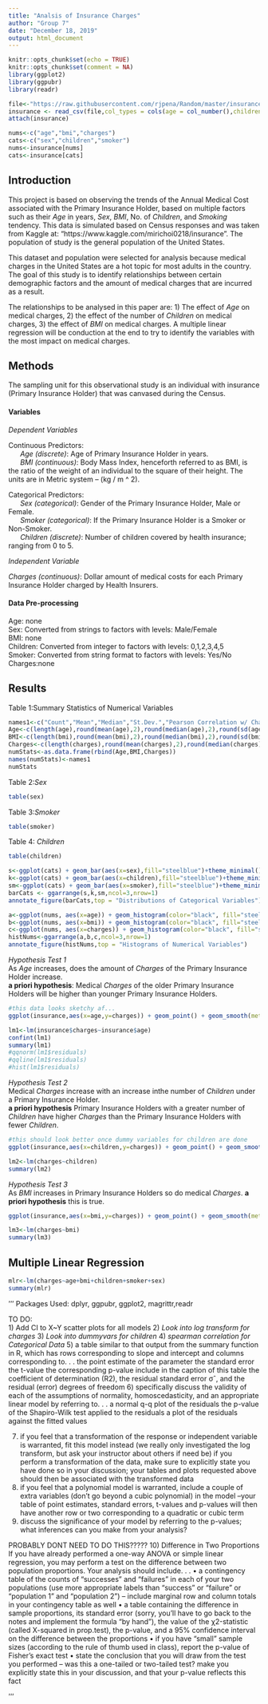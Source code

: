 ---
title: "Analsis of Insurance Charges"
author: "Group 7"
date: "December 18, 2019"
output: html_document
---

```{r setup, include=FALSE}
knitr::opts_chunk$set(echo = TRUE)
knitr::opts_chunk$set(comment = NA)
library(ggplot2)
library(ggpubr)
library(readr)
```

```{r include=FALSE}
file<-"https://raw.githubusercontent.com/rjpena/Random/master/insurance.csv"
insurance <- read_csv(file,col_types = cols(age = col_number(),children = col_factor(levels = c("0","1", "2", "3", "4", "5")), region = col_skip(),sex = col_factor(levels = c("male", "female")), smoker = col_factor(levels = c("yes","no"))))
attach(insurance)
```

```{r include=FALSE}
nums<-c("age","bmi","charges")
cats<-c("sex","children","smoker")
nums<-insurance[nums]
cats<-insurance[cats]
```

## Introduction   
This project is based on observing the trends of the Annual Medical Cost associated with the Primary Insurance Holder, based on multiple factors such as their *Age* in years, *Sex*, *BMI*, No. of *Children*, and *Smoking* tendency. This data is simulated based on Census responses and was taken from Kaggle at: "https://www.kaggle.com/mirichoi0218/insurance". The population of study is the general population of the United States. 

This dataset and population were selected for analysis because medical charges in the United States are a hot topic for most adults in the country. The goal of this study is to identify relationships between certain demographic factors and the amount of medical charges that are incurred as a result.

The relationships to be analysed in this paper are: 1) The effect of *Age* on medical charges, 2) the effect of the number of *Children* on medical charges, 3) the  effect of *BMI* on medical charges. A multiple linear regression will be conduction at the end to try to identify the variables with the most impact on medical charges.

## Methods  
The sampling unit for this observational study is an individual with insurance (Primary Insurance Holder) that was canvased during the Census.

#### Variables  

*Dependent Variables*

Continuous Predictors:    
&nbsp;&nbsp;&nbsp;&nbsp;&nbsp;&nbsp;*Age (discrete)*: Age of Primary Insurance Holder in years.  
&nbsp;&nbsp;&nbsp;&nbsp;&nbsp;&nbsp;*BMI (continuous)*: Body Mass Index, henceforth referred to as BMI, is the ratio of the weight of an individual to the square of their height. The units are in Metric system – (kg / m ^ 2).  
  
Categorical Predictors:  
&nbsp;&nbsp;&nbsp;&nbsp;&nbsp;&nbsp;*Sex (categorical)*: Gender of the Primary Insurance Holder, Male or Female.  
&nbsp;&nbsp;&nbsp;&nbsp;&nbsp;&nbsp;*Smoker (categorical)*: If the Primary Insurance Holder is a Smoker or Non-Smoker.  
&nbsp;&nbsp;&nbsp;&nbsp;&nbsp;&nbsp;*Children (discrete)*: Number of children covered by health insurance; ranging from 0 to 5.   
  
*Independent Variable* 

*Charges (continuous)*: Dollar amount of medical costs for each Primary Insurance Holder charged by Health Insurers.

#### Data Pre-processing  
Age: none  
Sex: Converted from strings to factors with levels: Male/Female  
BMI: none  
Children: Converted from integer to factors with levels: 0,1,2,3,4,5  
Smoker: Converted from string format to factors with levels: Yes/No 
Charges:none  

## Results

Table 1:Summary Statistics of Numerical Variables
```{r echo=FALSE}
names1<-c("Count","Mean","Median","St.Dev.","Pearson Correlation w/ Charges")
Age<-c(length(age),round(mean(age),2),round(median(age),2),round(sd(age),2),round(cor(age,charges),4))
BMI<-c(length(bmi),round(mean(bmi),2),round(median(bmi),2),round(sd(bmi),2),round(cor(bmi,charges),4))
Charges<-c(length(charges),round(mean(charges),2),round(median(charges),2),round(sd(charges),2),round(cor(charges,charges),4))
numStats<-as.data.frame(rbind(Age,BMI,Charges))
names(numStats)<-names1
numStats
```

Table 2:*Sex*
```{r echo=FALSE}
table(sex)
```
Table 3:*Smoker*
```{r echo=FALSE}
table(smoker)
```
Table 4: *Children*
```{r echo=FALSE}
table(children)
```

```{r echo=FALSE}
s<-ggplot(cats) + geom_bar(aes(x=sex),fill="steelblue")+theme_minimal()
k<-ggplot(cats) + geom_bar(aes(x=children),fill="steelblue")+theme_minimal()
sm<-ggplot(cats) + geom_bar(aes(x=smoker),fill="steelblue")+theme_minimal()
barCats <- ggarrange(s,k,sm,ncol=3,nrow=1)
annotate_figure(barCats,top = "Distributions of Categorical Variables")
```

```{r echo=FALSE}
a<-ggplot(nums, aes(x=age)) + geom_histogram(color="black", fill="steelblue",binwidth = 5)+theme_minimal()
b<-ggplot(nums, aes(x=bmi)) + geom_histogram(color="black", fill="steelblue",binwidth = 5)+theme_minimal()
c<-ggplot(nums, aes(x=charges)) + geom_histogram(color="black", fill="steelblue",binwidth = 10000)+theme_minimal()
histNums<-ggarrange(a,b,c,ncol=3,nrow=1)
annotate_figure(histNums,top = "Histograms of Numerical Variables")
```









*Hypothesis Test 1*  
As *Age* increases, does the amount of *Charges* of the Primary Insurance Holder increase.  
**a priori hypothesis**: Medical *Charges* of the older Primary Insurance Holders will be higher than younger Primary Insurance Holders.

```{r echo=FALSE}
#this data looks sketchy af...
ggplot(insurance,aes(x=age,y=charges)) + geom_point() + geom_smooth(method=lm) + theme_minimal() 
```
```{r echo=FALSE}
lm1<-lm(insurance$charges~insurance$age)
confint(lm1)
summary(lm1)
#qqnorm(lm1$residuals)
#qqline(lm1$residuals)
#hist(lm1$residuals)
```

*Hypothesis Test 2*  
Medical *Charges* increase with an increase inthe number of *Children* under a Primary Insurance Holder.    
**a priori hypothesis** Primary Insurance Holders with a greater number of *Children* have higher *Charges* than the Primary Insurance Holders with fewer *Children*.  

```{r echo=FALSE}
#this should look better once dummy variables for children are done
ggplot(insurance,aes(x=children,y=charges)) + geom_point() + geom_smooth(method=lm) + theme_minimal()
```

```{r echo=FALSE}
lm2<-lm(charges~children)
summary(lm2)
```

*Hypothesis Test 3*  
As *BMI* increases in Primary Insurance Holders so do medical *Charges*.
**a priori hypothesis** this is true.  

```{r echo=FALSE}
ggplot(insurance,aes(x=bmi,y=charges)) + geom_point() + geom_smooth(method=lm) + theme_minimal()
```

```{r echo=FALSE}
lm3<-lm(charges~bmi)
summary(lm3)
```


## Multiple Linear Regression

```{r echo=FALSE}
mlr<-lm(charges~age+bmi+children+smoker+sex)
summary(mlr)
```



'''
Packages Used:
dplyr, ggpubr, ggplot2, magrittr,readr

TO DO:  
1) Add CI to X~Y scatter plots for all models
2) *Look into log  transform for charges*
3) *Look into dummyvars for children*
4) *spearman correlation for Categorical Data*
5) a table similar to that output from the summary function in R, which has rows corresponding to slope and intercept and columns          corresponding to. . .
                 the point estimate of the parameter
                 the standard error
                 the t-value
                 the corresponding p-value
                 include in the caption of this table the coefficient of determination (R2), the residual standard error σˆ, and the
                     residual (error) degrees of freedom
6) specifically discuss the validity of each of the assumptions of normality, homoscedasticity, and an appropriate linear model by               referring to. . .
                 a normal q-q plot of the residuals
                 the p-value of the Shapiro-Wilk test applied to the residuals
                 a plot of the residuals against the fitted values

7) if you feel that a transformation of the response or independent variable is warranted, fit this model instead (we really only             investigated the log transform, but ask your instructor about others if need be)
             if you perform a transformation of the data, make sure to explicitly state you have done so in your discussion; your                 tables and plots requested above should then be associated with the transformed data
8) if you feel that a polynomial model is warranted, include a couple of extra variables (don’t go beyond a cubic polynomial) in the       model
            –your table of point estimates, standard errors, t-values and p-values will then have another row or two corresponding to               a quadratic or cubic term
9) discuss the significance of your model by referring to the p-values; what inferences can you make from your
    analysis?
    
PROBABLY DONT NEED TO DO THIS?????
10) Difference in Two Proportions
    If you have already performed a one-way ANOVA or simple linear regression, you may perform a test on the difference
    between two population proportions. Your analysis should include. . .
        • a contingency table of the counts of “successes” and “failures” in each of your two populations (use more appropriate                 labels than “success” or “failure” or “population 1” and “population 2”)
              – include marginal row and column totals in your contingency table as well
        • a table containing the difference in sample proportions, its standard error (sorry, you’ll have to go back to the
          notes and implement the formula “by hand”), the value of the χ2-statistic (called X-squared in prop.test), the p-value, and           a 95% confidence interval on the difference between the proportions
        • if you have “small” sample sizes (according to the rule of thumb used in class), report the p-value of Fisher’s exact test
        • state the conclusion that you will draw from the test you performed
          – was this a one-tailed or two-tailed test? make you explicitly state this in your discussion, and that your p-value                   reflects this fact

'''













